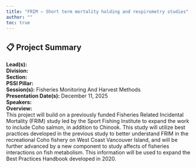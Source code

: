 ```yaml
---
title: "FRIM – Short term mortality holding and respirometry studies"
author: ""
toc: true
---
```


## 📋 Project Summary

**Lead(s):**   
**Division:**   
**Section:**   
**PSSI Pillar:**   
**Session(s):** Fisheries Monitoring And Harvest Methods  
**Presentation Date(s):** December 11, 2025  
**Speakers:**   
**Overview:**  
This project will build on a previously funded Fisheries Related Incidental Mortality (FRIM) study led by the Sport Fishing Institute to expand the work to include Coho salmon, in addition to Chinook. This study will utilize best practices developed in the previous study to better understand FRIM in the recreational Coho fishery on West Coast Vancouver Island, and will be further advanced by a new component to study affects of fisheries interactions on fish metabolism. This information will be used to expand the Best Practices Handbook developed in 2020.    

